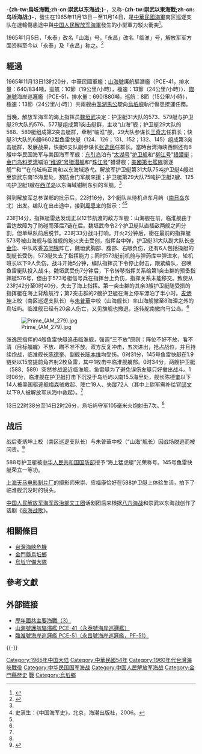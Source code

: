 {{noteTA
|1=zh-tw:烏坵海戰;zh-cn:崇武以东海战;
}}
{{Infobox Military Conflict
|conflict=烏坵海戰
|partof=[[台灣海峽危機|第二次台灣海峽危機]]
|place= [[中華民國|中華民國]][[福建省_(中華民國)|福建省]][[乌丘屿|乌丘屿]]
|date=1965年11月13日－14日
|result= [[中國人民解放軍海軍|中國人民解放軍海軍]]勝利，後雙方撤回原有據點
|combatant1= {{rOC}}
*{{flagdeco|ROC}} [[中華民國海軍|中華民國海軍]]
|combatant2= {{PRC}}
*[[File:Naval_Ensign_of_the_People's_Republic_of_China.svg|22px]] [[中國人民解放軍海軍|中國人民解放軍海軍]]
|commander1={{flagdeco|ROC}} [[麦炳坤|麦炳坤]]上校（南区巡逻支队长）<br>{{flagdeco|ROC}} [[朱普華|朱普華]]中校（“山海”舰长）<br>{{flagdeco|ROC}} [[陈德奎|陈德奎]]中校（“临淮”舰长）
|commander2=[[File:Naval_Ensign_of_the_People's_Republic_of_China.svg|22px]] [[梅嘉生|梅嘉生]]（[[东海舰队|东海舰队]]副司令员）<br> [[File:Naval_Ensign_of_the_People's_Republic_of_China.svg|22px]] [[魏垣武|魏垣武]]（海坛水警区副司令员，护卫艇队海上指挥员）<br>[[File:Naval_Ensign_of_the_People's_Republic_of_China.svg|22px]] [[张逸民|张逸民]]（快艇6支队副参谋长，鱼雷艇队海上指挥员）
|strength1=巡逻炮舰“临淮”号<br>獵潜艦“山海”号
|strength2=快艇31大队魚雷快艇6艘<br>护卫艇31大队62型护卫艇2艘、55甲型护卫艇4艘<br>护卫艇29大队62型护卫艇4艘
|casualties1=国军记录：臨淮艦中雷沈沒。
解放军记录：击沉、击伤敌舰各1艘，毙敌82名、俘敌9名。
|casualties2=解放军记录：护卫艇、鱼雷艇各轻伤2艘，陣亡2人、重伤4人、轻伤12人。
国军记录：擊沉4艘敵艦，重創1艘。<ref>{{Cite news |url=http://navy.mnd.gov.tw/Publish.aspx?cnid=846&p=55417&Level=1 |title=烏坵海戰 我以寡擊眾 創輝煌戰果 |newspaper=[[青年日報|青年日報]] | date=2012-11-14 |archive-date=2016-12-24 |archive-url=https://web.archive.org/web/20161224095847/http://navy.mnd.gov.tw/Publish.aspx?cnid=846&p=55417&Level=1 |dead-url=yes }}</ref>
|}}

'''-{zh-tw:烏坵海戰;zh-cn:崇武以东海战;}-'''，又称'''-{zh-tw:崇武以東海戰;zh-cn:乌坵海战;}-'''，發生在1965年11月13日－至11月14日，是[[中華民國海軍|中華民國海軍]]南区巡逻支队在運輸傷患途中與[[中国人民解放军海軍|中国人民解放军海軍]]發生的小型軍力駁火衝突<ref>{{Cite book|title=大辞海 军事卷|last=夏征农主编；郑中侠编著|first=|publisher=上海：上海辞书出版社|year=2007年7月|isbn=7-5326-2164-2|location=|pages=421}}</ref>。

1965年1月5日，「永泰」改名「山海」号，「永昌」改名「临淮」号，解放军军方面资料至今以「永泰」及「永昌」称之。<ref name="孫建中2020">{{cite journal
| author=金智
| others=孫建中總編輯
| title=〈民國54年國共臺灣海峽三次海戰之研析〉
| journal=《軍事史評論》
| issue = 第27期
| url=https://books.google.com/books?id=jbUSEAAAQBAJ&pg=PA210
| date=2020-06-01
| publisher=[[中華民國國防部史政局|國防部政務辦公室史政編譯處]]
| pages=210
| issn= 1994-1943
}}</ref>

== 經過 ==
1965年11月13日13时20分，中華民國軍艦：[[山海號|山海號]]護航驅潛艦（PCE-41，排水量：640/834噸，巡航：10節（19公里/小時），極速：13節（24公里/小時））、[[臨淮號|臨淮號]]海岸巡邏艦（PCE-51，排水量：690/880噸，巡航：8節（15公里/小時），極速：13節（24公里/小時））共兩艘由[[澎湖縣|澎湖]][[馬公市|馬公]]駛向[[烏坵鄉|烏坵嶼]]執行傷患接運任務。

当晚，解放军海军的海上指挥员[[魏垣武|魏垣武]]决定：护卫艇31大队的573、579艇与护卫艇29大队的576、577艇组成第1突击艇群，主攻“山海”舰；护卫艇29大队的588、589艇组成第2突击艇群，牵制“临淮”舰，29大队参谋长[[王奇志|王奇志]]任群长；快艇31大队的6艘6602型鱼雷快艇（124、126；131、152；132、145）组成第3突击艇群，发展战果，快艇6支队副参谋长[[张逸民|张逸民]]任群长。當時台湾海峡西侧还有6艘中华民国海军与美国海军军舰：[[东引岛|东引岛]]泊有“[[太湖号|太湖号]]”[[护卫舰|护卫舰]]和“[[柳江号|柳江号]]”[[猎潜艇|猎潜艇]]；[[金门岛|金门岛]][[料罗湾|料罗湾]]锚泊[[永興號巡邏艦|“维源”号猎潜舰]]和“[[珠江号|珠江号]]”猎潜舰；[[美國第七艦隊|美國第七艦隊]]驱逐舰“{{le|倫納德·F·梅森號驅逐艦|USS Leonard F. Mason (DD-852)|梅森號}}”和“{{le|奧布萊恩號驅逐艦 (DD-725)|USS O'Brien (DD-725)|奧布萊恩號}}”在乌坵屿正南和以东海域游弋。解放军护卫艇第31大队75吨护卫艇4艘进至崇武东南15海里处，预防金门军舰來援；护卫艇第29大队75吨护卫艇2艘、125吨护卫艇1艘在[[西洋岛|西洋岛]]以东海域钳制东引的军舰。<ref name="林健華"/>

得到解放军总参谋部的批示后，22时16分，3个艇队从待机点东月屿（[[南日岛|南日岛]]东北）出发。编队在出击途中，接到[[周恩来|周恩来]]的指示：<ref>史滇生：《中国海军史》，北京，海潮出版社，2006。</ref><ref name="林健華"/>
{{cquote|同意打。集中兵力先打一条，要近战，抓住战机，组织准备工作要周密一些，不要打着自己，天亮前要撤出战斗，要发挥英勇作战的精神。}}

23时14分，指挥艇雷达发现正以12节航渡的敌方军舰：山海舰在前，临淮舰由于雷达故障为了防碰而落后7链在后。魏垣武命令2个护卫艇队直插敌两舰之间分割，但单纵队前后脱节。23时33分战斗打响。开火2分钟后，衝在最前的指挥艇573号被山海舰与临淮舰的炮火夹击受创，指挥台中弹，护卫艇31大队副大队长[[李金华|李金华]]、中队政委[[苏同锦|苏同锦]]阵亡，魏垣武胸部、腹部、右眼负伤，还有6人包括操艇的副艇长受伤，573艇失去了指挥能力；同时573艇前机舱与弹药库中弹进水，轮机班长以下9人负伤。战斗开始5分钟，编队指挥员下令停止射击，跟紧编队，召唤鱼雷艇队投入战斗。魏垣武受伤7分钟后，下令转移指挥关系给第1突击群的预备指挥艇576号，但由于573号艇信号兵在指挥台上负伤，指挥关系未能移交。致使从23时42分至0时40分，失去了海上指挥。第一突击群的其余3艘护卫艇随受损的指挥艇在海上背敌航行；第2突击群的2艘护卫艇在海上停车漂泊了半小时。[[麦炳坤|麦炳坤]]上校（南区巡逻支队长）与[[朱普華|朱普華]]中校（山海舰长）率山海舰撤至8海浬之外的烏坵屿。临淮舰已经有20余人伤亡，又见旗舰也撤退，遂转舵南撤向马公岛。<ref name="林健華"/>

[[File:Prime_(AM_279).jpg|thumb]]

张逸民指挥的4艘鱼雷快艇追击临淮舰，强调“三不放”原则：阵位不好不放、看不清（目标艏艉）不放、瞄不准不放。双方反复冲击，五次进出，抢占战位，并且持续炮战，临淮舰长[[陈德奎|陈德奎]]、副舰长[[陈本维|陈本维]]均受伤。0时31分，145号鱼雷快艇在1.9链处以15度提前角齐射2枚鱼雷，其中1枚击中临淮舰艉部。0时34分，两艘护卫艇（588、589）突然参战逼近临淮舰，鱼雷艇为了避免误伤友艇只好撤出战斗。1时06分，临淮舰在护卫艇打击下沉没于乌坵屿以南15.5海里处，舰长陈德奎以下14人被美国驱逐舰梅森號救起、陣亡19人、失蹤72人（其中上尉军需补给官[[邱文|邱文]]以下9人被解放军从海中救起）。<ref name="林健華"/>

13日22时38分至14日2时26分，烏坵屿守军105毫米火炮射击7次。<ref name="林健華"/>

==战后==
战后麦炳坤上校（南区巡逻支队长）与朱普華中校（“山海”舰长）因战场脱逃而被问责。<ref name="林健華">{{Cite web
|author=林健華
|url=https://www.ettoday.net/news/20180524/1169160.htm
|title=烏坵駐軍的故事（四）——烏坵海戰破滅「反攻大陸」夢 | ETtoday軍武新聞
|website=ETtoday新聞雲}}</ref>

588号护卫艇被[[中华人民共和国国防部|中华人民共和国国防部]]授予“海上猛虎艇”光荣称号。145号鱼雷快艇荣立一等功。

[[上海天马电影制片厂|上海天马电影制片厂]]的摄影师宋崇、应福康恰好在588护卫艇上体验生活，拍下了临淮舰沉没时的镜头。

[[中国人民解放军海军政治部文工团|中国人民解放军海军政治部文工团]]话剧团后来根据[[八六海战|八六海战]]和崇武以东海战创作了话剧《[[夜海战歌|夜海战歌]]》。

== 相關條目 ==
* [[台灣海峽危機|台灣海峽危機]]
* [[金門縣|金門縣]][[烏坵鄉|烏坵鄉]]
*[[烏坵守備大隊|烏坵守備大隊]]

== 參考文獻 ==

{{Reflist|2}}

==外部链接==
*[http://www.mdc.idv.tw/mdc/navy/china/seabattles3.htm 歷年國共主要海戰（3）] {{Wayback|url=http://www.mdc.idv.tw/mdc/navy/china/seabattles3.htm |date=20210103053148 }}
* [http://navy.mnd.gov.tw/UserFiles/Image/0navy/OldShip/08Y2/800/01.jpg 山海號護航驅潛艦 PCE-41（永泰號海岸巡邏艦）] {{Wayback|url=http://navy.mnd.gov.tw/UserFiles/Image/0navy/OldShip/08Y2/800/01.jpg |date=20160304102456 }}
* [http://navy.mnd.gov.tw/UserFiles/Image/0navy/OldShip/08Y2/800/11.jpg 臨淮號海岸巡邏艦 PCE-51（永昌號海岸巡邏艦，PF-51）] {{Wayback|url=http://navy.mnd.gov.tw/UserFiles/Image/0navy/OldShip/08Y2/800/11.jpg |date=20160304090043 }}

{{-}}
{{台湾海峡两岸主题}}
{{PRC conflicts}}
{{第二次国共内战}}
[[Category:1965年中国大陆|Category:1965年中国大陆]]
[[Category:中華民國54年|Category:中華民國54年]]
[[Category:1960年代台灣海峽戰役|Category:1960年代台灣海峽戰役]]
[[Category:中华民国国军海战|Category:中华民国国军海战]]
[[Category:中国人民解放军海战|Category:中国人民解放军海战]]
[[Category:金門縣歷史|Category:金門縣歷史]]
[[Category:中華民國福建省軍事史|戰]]
[[Category:烏坵鄉|Category:烏坵鄉]]